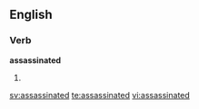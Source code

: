 ==English==

===Verb===
'''assassinated'''

# {{past of|[[assassinate]]}}

[[sv:assassinated]]
[[te:assassinated]]
[[vi:assassinated]]